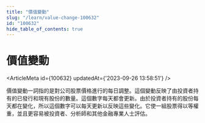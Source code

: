 ```yaml
---
title: "價值變動"
slug: "/learn/value-change-100632"
id: "100632"
hide_table_of_contents: true
---
```



# 價值變動

<ArticleMeta id={100632} updatedAt={'2023-09-26 13:58:51'} />
<div className='border-solid border-b border-t-0 my-4 border-[var(--ifm-color-gray-300)]' />

價值變動一詞指的是對公司股票價格進行的每日調整。這個變動反映了由投資者持有的已發行和現有股份的數量。這個數字每天都會更新。由於投資者持有的股份每天都在變化，所以這個數字可以每天更新以反映這些變化。它使一組股票得以等權重，並且更容易被投資者、分析師和其他金融專業人士評估。
